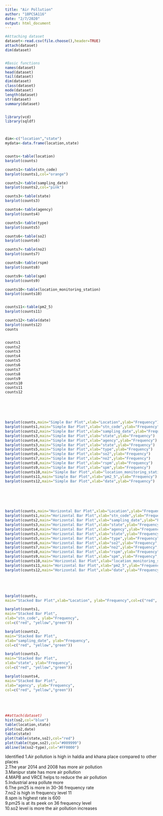 ---
title: "Air Pollution"
author: "18PCSA116"
date: "2/7/2020"
output: html_document
---

```{r}

#Attaching dataset
dataset<-read.csv(file.choose(),header=TRUE)
attach(dataset)
dim(dataset)


#Basic functions
names(dataset)
head(dataset)
tail(dataset)
dim(dataset)
class(dataset)
mode(dataset)
length(dataset)
str(dataset)
summary(dataset)


library(vcd)
library(sqldf)



dim<-c("location","state")
mydata<-data.frame(location,state)


counts<-table(location)
barplot(counts)

counts1<-table(stn_code)
barplot(counts1,col="orange")

counts2<-table(sampling_date)
barplot(counts2,col="pink")

counts3<-table(state)
barplot(counts3)

counts4<-table(agency)
barplot(counts4)

counts5<-table(type)
barplot(counts5)

counts6<-table(so2)
barplot(counts6)

counts7<-table(no2)
barplot(counts7)

counts8<-table(rspm)
barplot(counts8)

counts9<-table(spm)
barplot(counts9)

counts10<-table(location_monitoring_station)
barplot(counts10)


counts11<-table(pm2_5)
barplot(counts11)

counts12<-table(date)
barplot(counts12)
counts


counts1
counts2
counts3
counts4
counts5
counts6
counts7
counts8
counts9
counts10
counts11
counts12






barplot(counts,main="Simple Bar Plot",xlab="Location",ylab="Frequency")
barplot(counts1,main="Simple Bar Plot",xlab="stn_code",ylab="Frequency")
barplot(counts2,main="Simple Bar Plot",xlab="sampling_date",ylab="Frequency")
barplot(counts3,main="Simple Bar Plot",xlab="state",ylab="Frequency")
barplot(counts4,main="Simple Bar Plot",xlab="agency",ylab="Frequency")
barplot(counts3,main="Simple Bar Plot",xlab="state",ylab="Frequency")
barplot(counts5,main="Simple Bar Plot",xlab="type",ylab="Frequency")
barplot(counts6,main="Simple Bar Plot",xlab="so2",ylab="Frequency")
barplot(counts7,main="Simple Bar Plot",xlab="no2",ylab="Frequency")
barplot(counts8,main="Simple Bar Plot",xlab="rspm",ylab="Frequency")
barplot(counts9,main="Simple Bar Plot",xlab="spm",ylab="Frequency")
barplot(counts10,main="Simple Bar Plot",xlab="location_monitoring_station",ylab="Frequency")
barplot(counts11,main="Simple Bar Plot",xlab="pm2_5",ylab="Frequency")
barplot(counts12,main="Simple Bar Plot",xlab="date",ylab="Frequency")






barplot(counts,main="Horizontal Bar Plot",xlab="Location",ylab="Frequency",horiz=TRUE)
barplot(counts1,main="Horizontal Bar Plot",xlab="stn_code",ylab="Frequency",horiz=TRUE)
barplot(counts2,main="Horizontal Bar Plot",xlab="sampling_date",ylab="Frequency",horiz=TRUE)
barplot(counts3,main="Horizontal Bar Plot",xlab="state",ylab="Frequency",horiz=TRUE)
barplot(counts4,main="Horizontal Bar Plot",xlab="agency",ylab="Frequency",horiz=TRUE)
barplot(counts3,main="Horizontal Bar Plot",xlab="state",ylab="Frequency",horiz=TRUE)
barplot(counts5,main="Horizontal Bar Plot",xlab="type",ylab="Frequency",horiz=TRUE)
barplot(counts6,main="Horizontal Bar Plot",xlab="so2",ylab="Frequency",horiz=TRUE)
barplot(counts7,main="Horizontal Bar Plot",xlab="no2",ylab="Frequency",horiz=TRUE)
barplot(counts8,main="Horizontal Bar Plot",xlab="rspm",ylab="Frequency",horiz=TRUE)
barplot(counts9,main="Horizontal Bar Plot",xlab="spm",ylab="Frequency",horiz=TRUE)
barplot(counts10,main="Horizontal Bar Plot",xlab="location_monitoring_station",ylab="Frequency",horiz=TRUE)
barplot(counts11,main="Horizontal Bar Plot",xlab="pm2_5",ylab="Frequency",horiz=TRUE)
barplot(counts12,main="Horizontal Bar Plot",xlab="date",ylab="Frequency",horiz=TRUE)





barplot(counts,
main="Stacked Bar Plot",xlab="Location", ylab="Frequency",col=c("red", "yellow","green"))

barplot(counts1,
main="Stacked Bar Plot",
xlab="stn_code", ylab="Frequency",
col=c("red", "yellow","green"))

barplot(counts2,
main="Stacked Bar Plot",
xlab="sampling_date", ylab="Frequency",
col=c("red", "yellow","green"))

barplot(counts3,
main="Stacked Bar Plot",
xlab="state", ylab="Frequency",
col=c("red", "yellow","green"))

barplot(counts4,
main="Stacked Bar Plot",
xlab="agency", ylab="Frequency",
col=c("red", "yellow","green"))





##attach(dataset)
hist(so2,col="blue")
table(location,state)
plot(so2,date)
table(state)
plot(table(state,so2),col="red")
plot(table(type,so2),col="#009999")
abline(lm(so2~type),col="#FF0000")

```

Identified
1.Air pollution is high in haldia and khana place compared to other places<br>
2.The year 2014 and 2008 has more air pollution<br>
3.Manipur state has more air pollution<br>
4.MAPB and VRCE helps to reduce the air pollution<br>
5.Industrial area pollute more<br>
6.The pm25 is more in 30-36 frequency rate<br>
7.no2 is high in frequency level 11<br>
8.spm is highest rate is 600<br>
9.pm25 is at its peek on 36 frequency level<br>
10.so2 level is more the air pollution increases<br>

